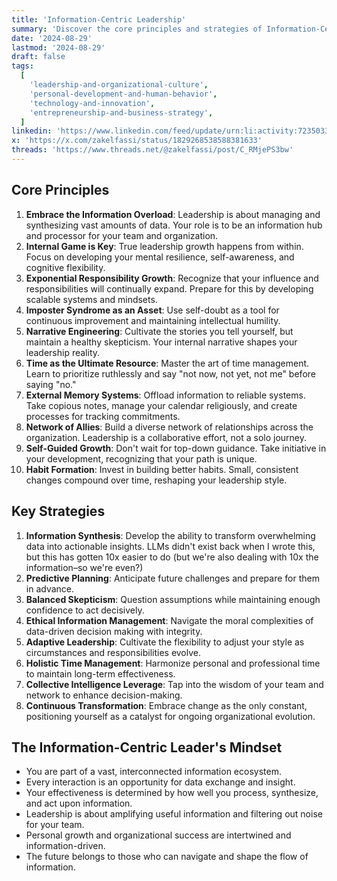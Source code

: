 ```yaml
---
title: 'Information-Centric Leadership'
summary: 'Discover the core principles and strategies of Information-Centric Leadership, an approach I crafted–during my time at Meta–to leading in our data-driven world.'
date: '2024-08-29'
lastmod: '2024-08-29'
draft: false
tags:
  [
    'leadership-and-organizational-culture',
    'personal-development-and-human-behavior',
    'technology-and-innovation',
    'entrepreneurship-and-business-strategy',
  ]
linkedin: 'https://www.linkedin.com/feed/update/urn:li:activity:7235033493938839553/'
x: 'https://x.com/zakelfassi/status/1829268538588381633'
threads: 'https://www.threads.net/@zakelfassi/post/C_RMjePS3bw'
---
```


## Core Principles

1. **Embrace the Information Overload**: Leadership is about managing and synthesizing vast amounts of data. Your role is to be an information hub and processor for your team and organization.
2. **Internal Game is Key**: True leadership growth happens from within. Focus on developing your mental resilience, self-awareness, and cognitive flexibility.
3. **Exponential Responsibility Growth**: Recognize that your influence and responsibilities will continually expand. Prepare for this by developing scalable systems and mindsets.
4. **Imposter Syndrome as an Asset**: Use self-doubt as a tool for continuous improvement and maintaining intellectual humility.
5. **Narrative Engineering**: Cultivate the stories you tell yourself, but maintain a healthy skepticism. Your internal narrative shapes your leadership reality.
6. **Time as the Ultimate Resource**: Master the art of time management. Learn to prioritize ruthlessly and say "not now, not yet, not me" before saying "no."
7. **External Memory Systems**: Offload information to reliable systems. Take copious notes, manage your calendar religiously, and create processes for tracking commitments.
8. **Network of Allies**: Build a diverse network of relationships across the organization. Leadership is a collaborative effort, not a solo journey.
9. **Self-Guided Growth**: Don't wait for top-down guidance. Take initiative in your development, recognizing that your path is unique.
10. **Habit Formation**: Invest in building better habits. Small, consistent changes compound over time, reshaping your leadership style.

## Key Strategies

1. **Information Synthesis**: Develop the ability to transform overwhelming data into actionable insights. LLMs didn't exist back when I wrote this, but this has gotten 10x easier to do (but we're also dealing with 10x the information–so we're even?)
2. **Predictive Planning**: Anticipate future challenges and prepare for them in advance.
3. **Balanced Skepticism**: Question assumptions while maintaining enough confidence to act decisively.
4. **Ethical Information Management**: Navigate the moral complexities of data-driven decision making with integrity.
5. **Adaptive Leadership**: Cultivate the flexibility to adjust your style as circumstances and responsibilities evolve.
6. **Holistic Time Management**: Harmonize personal and professional time to maintain long-term effectiveness.
7. **Collective Intelligence Leverage**: Tap into the wisdom of your team and network to enhance decision-making.
8. **Continuous Transformation**: Embrace change as the only constant, positioning yourself as a catalyst for ongoing organizational evolution.

## The Information-Centric Leader's Mindset

- You are part of a vast, interconnected information ecosystem.
- Every interaction is an opportunity for data exchange and insight.
- Your effectiveness is determined by how well you process, synthesize, and act upon information.
- Leadership is about amplifying useful information and filtering out noise for your team.
- Personal growth and organizational success are intertwined and information-driven.
- The future belongs to those who can navigate and shape the flow of information.
